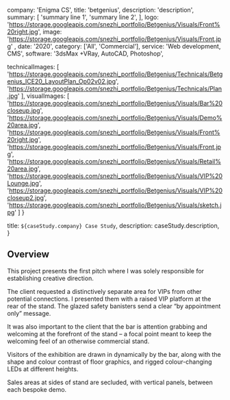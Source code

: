   company: 'Enigma CS',
  title: 'betgenius',
  description:
    'description',
  summary: [
    'summary line 1',
    'summary line 2',
  ],
  logo: 'https://storage.googleapis.com/snezhi_portfolio/Betgenius/Visuals/Front%20right.jpg',
  image: 'https://storage.googleapis.com/snezhi_portfolio/Betgenius/Visuals/Front.jpg' ,
  date: '2020',
  category: ['All', 'Commercial'],
  service: 'Web development, CMS',
  software: '3dsMax +VRay, AutoCAD, Photoshop',

technicalImages: [
  'https://storage.googleapis.com/snezhi_portfolio/Betgenius/Technicals/Betgenius_ICE20_LayoutPlan_Op02v02.jpg',
  'https://storage.googleapis.com/snezhi_portfolio/Betgenius/Technicals/Plan.jpg'
],
visualImages: [
  'https://storage.googleapis.com/snezhi_portfolio/Betgenius/Visuals/Bar%20closeup.jpg',
  'https://storage.googleapis.com/snezhi_portfolio/Betgenius/Visuals/Demo%20area.jpg',
  'https://storage.googleapis.com/snezhi_portfolio/Betgenius/Visuals/Front%20right.jpg',
  'https://storage.googleapis.com/snezhi_portfolio/Betgenius/Visuals/Front.jpg',
  'https://storage.googleapis.com/snezhi_portfolio/Betgenius/Visuals/Retail%20area.jpg',
  'https://storage.googleapis.com/snezhi_portfolio/Betgenius/Visuals/VIP%20Lounge.jpg',
  'https://storage.googleapis.com/snezhi_portfolio/Betgenius/Visuals/VIP%20closeup2.jpg',
  'https://storage.googleapis.com/snezhi_portfolio/Betgenius/Visuals/sketch.jpg'
  ]
}

  title: `${caseStudy.company} Case Study`,
  description: caseStudy.description,
}

## Overview

This project presents the first pitch where I was solely responsible for establishing creative direction. 

The client requested a distinctively separate area for VIPs from other potential connections. I presented them with a raised VIP platform at the rear of the stand. The glazed safety banisters send a clear “by appointment only” message.

It was also important to the client that the bar is attention grabbing and welcoming at the forefront of the stand – a focal point meant to keep the welcoming feel of an otherwise commercial stand.

Visitors of the exhibition are drawn in dynamically by the bar, along with the shape and colour contrast of floor graphics, and rigged colour-changing LEDs at different heights.

Sales areas at sides of stand are secluded, with vertical panels, between each bespoke demo.
